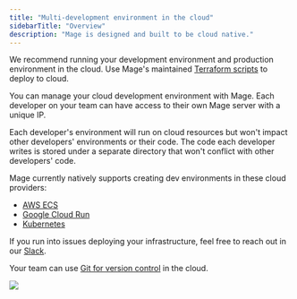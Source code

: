 ```yaml
---
title: "Multi-development environment in the cloud"
sidebarTitle: "Overview"
description: "Mage is designed and built to be cloud native."
---
```


We recommend running your development environment and production environment in
the cloud. Use Mage's maintained [Terraform scripts](https://github.com/mage-ai/mage-ai-terraform-templates)
to deploy to cloud.

You can manage your cloud development environment with Mage. Each developer on
your team can have access to their own Mage server with a unique IP.

Each developer's environment will run on cloud resources but won't impact other
developers' environments or their code. The code each developer writes is stored
under a separate directory that won't conflict with other developers' code.

Mage currently natively supports creating dev environments in these cloud providers:

* [AWS ECS](/production/developing-in-the-cloud/cloud-dev-environments/aws-ecs)
* [Google Cloud Run](/production/developing-in-the-cloud/cloud-dev-environments/cloud-run)
* [Kubernetes](/production/developing-in-the-cloud/cloud-dev-environments/kubernetes)

If you run into issues deploying your infrastructure, feel free to reach out in our
[Slack](https://www.mage.ai/chat).

Your team can use [Git for version control](/getting-started/setting-up-git) in the cloud.

<img noZoom src="https://github.com/mage-ai/assets/blob/main/multi-dev-cloud-env.jpg?raw=true" />
